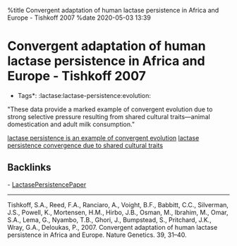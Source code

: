 %title Convergent adaptation of human lactase persistence in Africa and Europe - Tishkoff 2007
%date 2020-05-03 13:39

= Convergent adaptation of human lactase persistence in Africa and Europe - Tishkoff 2007 =

*Tags*: :lactase:lactase-persistence:evolution:

"These data provide a marked example of convergent evolution due to strong selective pressure resulting from shared cultural traits—animal domestication and adult milk consumption."

[[110-lactase_persistence_is_an_example_of_convergent_evolution|lactase persistence is an example of convergent evolution]]
[[111-lactase_persistence_convergence_due_to_shared_cultural_traits|lactase persistence convergence due to shared cultural traits]]



== Backlinks ==

- [[LactasePersistencePaper|LactasePersistencePaper]]

----
Tishkoff, S.A., Reed, F.A., Ranciaro, A., Voight, B.F., Babbitt, C.C., Silverman, J.S., Powell, K., Mortensen, H.M., Hirbo, J.B., Osman, M., Ibrahim, M., Omar, S.A., Lema, G., Nyambo, T.B., Ghori, J., Bumpstead, S., Pritchard, J.K., Wray, G.A., Deloukas, P., 2007. Convergent adaptation of human lactase persistence in Africa and Europe. Nature Genetics. 39, 31–40.

